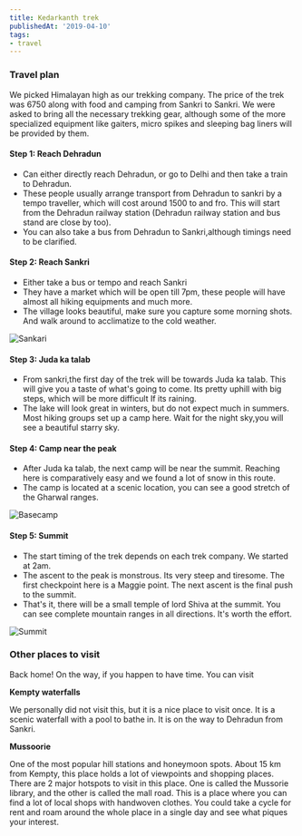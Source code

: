 ```yaml
---
title: Kedarkanth trek
publishedAt: '2019-04-10'
tags:
- travel
---
```


### Travel plan

We picked Himalayan high as our trekking company. The price of the trek was 6750 along with food and camping from Sankri
to Sankri. We were asked to bring all the necessary trekking gear, although some of the more specialized equipment like
gaiters, micro spikes and sleeping bag liners will be provided by them.

#### Step 1: Reach Dehradun

* Can either directly reach Dehradun, or go to Delhi and then take a train to Dehradun.
* These people usually arrange transport from Dehradun to sankri by a tempo traveller, which will cost around 1500 to
and fro. This will start from the Dehradun railway station (Dehradun railway station and bus stand are close by too).
* You can also take a bus from Dehradun to Sankri,although timings need to be clarified.

#### Step 2: Reach Sankri

* Either take a bus or tempo and reach Sankri
* They have a market which will be open till 7pm, these people will have almost all hiking equipments and much more.
* The village looks beautiful, make sure you capture some morning shots. And walk around to acclimatize to the cold
weather.

![Sankari](/static/images/kedarkanth-trek/sankri.jpg)

#### Step 3: Juda ka talab

* From sankri,the first day of the trek will be towards Juda ka talab. This will give you a taste of what's going to
come. Its pretty uphill with big steps, which will be more difficult If its raining.
* The lake will look great in winters, but do not expect much in summers. Most hiking groups set up a camp here. Wait
for the night sky,you will see a beautiful starry sky.

#### Step 4: Camp near the peak

* After Juda ka talab, the next camp will be near the summit. Reaching here is comparatively easy and we found a lot of
snow in this route.
* The camp is located at a scenic location, you can see a good stretch of the Gharwal ranges.

![Basecamp](/static/images/kedarkanth-trek/basecamp.jpg)

#### Step 5: Summit

* The start timing of the trek depends on each trek company. We started at 2am.
* The ascent to the peak is monstrous. Its very steep and tiresome. The first checkpoint here is a Maggie point. The
next ascent is the final push to the summit.
* That's it, there will be a small temple of lord Shiva at the summit. You can see complete mountain ranges in all
directions. It's worth the effort.

![Summit](/static/images/kedarkanth-trek/summit.jpg)

### Other places to visit

Back home! On the way, if you happen to have time. You can visit

**Kempty waterfalls**

We personally did not visit this, but it is a nice place to visit once. It is a scenic waterfall with a pool to bathe
in. It is on the way to Dehradun from Sankri.

**Mussoorie**

One of the most popular hill stations and honeymoon spots. About 15 km from Kempty, this place holds a lot of viewpoints
and shopping places. There are 2 major hotspots to visit in this place. One is called the Mussorie library, and the
other is called the mall road. This is a place where you can find a lot of local shops with handwoven clothes. You could
take a cycle for rent and roam around the whole place in a single day and see what piques your interest.

